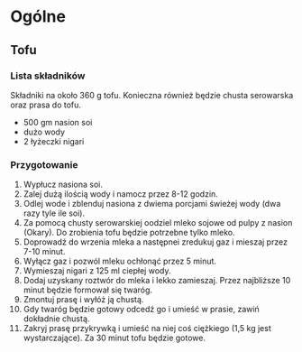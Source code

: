# Ogólne

## Tofu

### Lista składników

Składniki na około 360 g tofu. Konieczna również będzie chusta serowarska oraz prasa do tofu.

- 500 gm nasion soi
- dużo wody
- 2 łyżeczki nigari


### Przygotowanie

1. Wypłucz nasiona soi.
2. Zalej dużą ilością wody i namocz przez 8-12 godzin.
3. Odlej wode i zblenduj nasiona z dwiema porcjami świeżej wody (dwa razy tyle ile soi).
4. Za pomocą chusty serowarskiej oodziel mleko sojowe od pulpy z nasion (Okary). Do zrobienia tofu będzie potrzebne tylko mleko.
5. Doprowadź do wrzenia mleka a następnei zredukuj gaz i mieszaj przez 7-10 minut.
6. Wyłącz gaz i pozwól mleku ochłonąć przez 5 minut.
7. Wymieszaj nigari z 125 ml ciepłej wody.
8. Dodaj uzyskany roztwór do mleka i lekko zamieszaj. Przez najbliższe 10 minut będzie formował się twaróg.
9. Zmontuj prasę i wyłóż ją chustą.
10. Gdy twaróg będzie gotowy odcedź go i umieść w prasie, zawiń dokładnie chustą.
11. Zakryj prasę przykrywką i umieść na niej coś ciężkiego (1,5 kg jest wystarczające). Za 30 minut tofu będzie gotowe.


